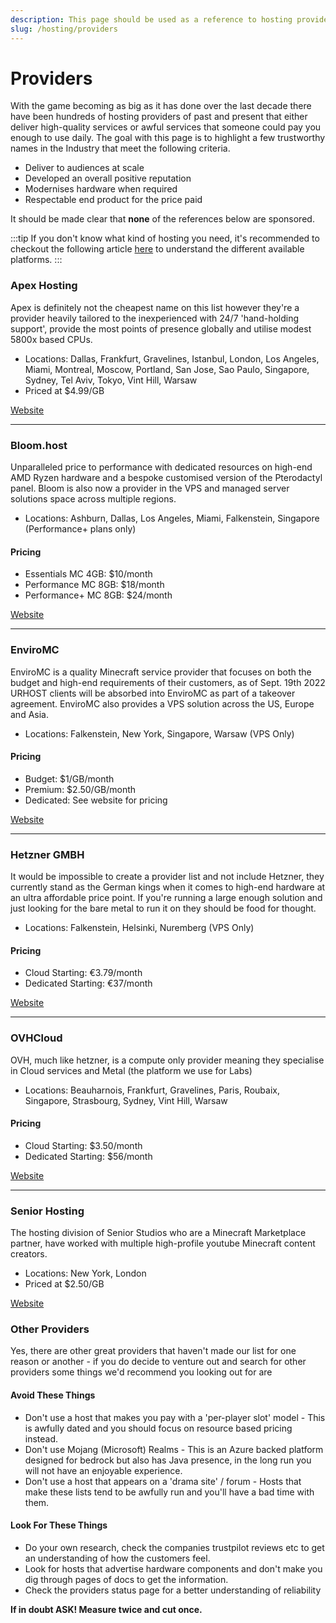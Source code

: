 ```yaml
---
description: This page should be used as a reference to hosting providers and is not a substitute for their trustpilot and / or other clients real world experiences.
slug: /hosting/providers
---
```


# Providers

With the game becoming as big as it has done over the last decade there have been hundreds of hosting providers of past and present that either deliver high-quality services or awful services that someone could pay you enough to use daily. The goal with this page is to highlight a few trustworthy names in the Industry that meet the following criteria.

<ul>
    <li>Deliver to audiences at scale</li>
    <li>Developed an overall positive reputation</li>
    <li>Modernises hardware when required</li>
    <li>Respectable end product for the price paid</li>
</ul>

It should be made clear that <strong>none</strong> of the references below are sponsored.


:::tip 
If you don't know what kind of hosting you need, it's recommended to checkout the following article <a href="https://setup.md/hosting/types">here</a> to understand the different available platforms.
:::

### Apex Hosting

Apex is definitely not the cheapest name on this list however they're a provider heavily tailored to the inexperienced with 24/7 'hand-holding support', provide the most points of presence globally and utilise modest 5800x based CPUs.

* Locations: Dallas, Frankfurt, Gravelines, Istanbul, London, Los Angeles, Miami, Montreal, Moscow, Portland, San Jose, Sao Paulo, Singapore, Sydney, Tel Aviv, Tokyo, Vint Hill, Warsaw
* Priced at $4.99/GB

<div>
<a class="button button--outline button--primary" href="https://apexminecrafthosting.com">Website</a>
</div>

---

### Bloom.host

Unparalleled price to performance with dedicated resources on high-end AMD Ryzen hardware and a bespoke customised version of the Pterodactyl panel. Bloom is also now a provider in the VPS and managed server solutions space across multiple regions.

* Locations: Ashburn, Dallas, Los Angeles, Miami, Falkenstein, Singapore (Performance+ plans only)

#### Pricing

* Essentials MC 4GB: $10/month
* Performance MC 8GB: $18/month
* Performance+ MC 8GB: $24/month

<div>
<a class="button button--outline button--primary" href="https://bloom.host">Website</a>
</div>

---

### EnviroMC

EnviroMC is a quality Minecraft service provider that focuses on both the budget and high-end requirements of their customers, as of Sept. 19th 2022 URHOST clients will be absorbed into EnviroMC as part of a takeover agreement. EnviroMC also provides a VPS solution across the US, Europe and Asia.

* Locations: Falkenstein, New York, Singapore, Warsaw (VPS Only)

#### Pricing

* Budget: $1/GB/month
* Premium: $2.50/GB/month
* Dedicated: See website for pricing

<div>
<a class="button button--outline button--primary" href="https://enviromc.host">Website</a>
</div>

---

### Hetzner GMBH 

It would be impossible to create a provider list and not include Hetzner, they currently stand as the German kings when it comes to high-end hardware at an ultra affordable price point. If you're running a large enough solution and just looking for the bare metal to run it on they should be food for thought.

* Locations: Falkenstein, Helsinki, Nuremberg (VPS Only)

#### Pricing 

* Cloud Starting: €3.79/month
* Dedicated Starting: €37/month

<div>
<a class="button button--outline button--primary" href="https://hetzner.com">Website</a>
</div>

--- 

### OVHCloud 

OVH, much like hetzner, is a compute only provider meaning they specialise in Cloud services and Metal (the platform we use for Labs)

* Locations: Beauharnois, Frankfurt, Gravelines, Paris, Roubaix, Singapore, Strasbourg, Sydney, Vint Hill, Warsaw

#### Pricing 

* Cloud Starting: $3.50/month
* Dedicated Starting: $56/month

<div>
<a class="button button--outline button--primary" href="https://ovhcloud.com">Website</a>
</div>

---

### Senior Hosting

The hosting division of Senior Studios who are a Minecraft Marketplace partner, have worked with multiple high-profile youtube Minecraft content creators. 

* Locations: New York, London
* Priced at $2.50/GB

<div>
<a class="button button--outline button--primary" href="https://www.seniorhosting.io">Website</a>
</div>

### Other Providers 

Yes, there are other great providers that haven't made our list for one reason or another - if you do decide to venture out and search for other providers some things we'd recommend you looking out for are 

#### Avoid These Things

- Don't use a host that makes you pay with a 'per-player slot' model - This is awfully dated and you should focus on resource based pricing instead.
- Don't use Mojang (Microsoft) Realms - This is an Azure backed platform designed for bedrock but also has Java presence, in the long run you will not have an enjoyable experience.
- Don't use a host that appears on a 'drama site' / forum - Hosts that make these lists tend to be awfully run and you'll have a bad time with them.

#### Look For These Things
- Do your own research, check the companies trustpilot reviews etc to get an understanding of how the customers feel.
- Look for hosts that advertise hardware components and don't make you dig through pages of docs to get the information.
- Check the providers status page for a better understanding of reliability

<strong> If in doubt ASK! Measure twice and cut once.</strong> 
